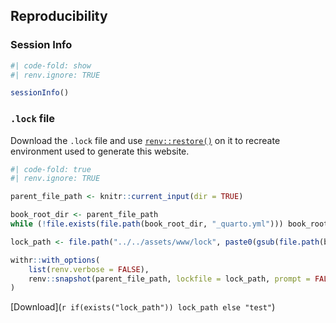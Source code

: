## Reproducibility

### Session Info

```r
#| code-fold: show
#| renv.ignore: TRUE

sessionInfo()
```

### `.lock` file

Download the `.lock` file and use [`renv::restore()`](https://rstudio.github.io/renv/reference/restore.html) on it to recreate environment used to generate this website.

```r
#| code-fold: true
#| renv.ignore: TRUE

parent_file_path <- knitr::current_input(dir = TRUE)

book_root_dir <- parent_file_path
while (!file.exists(file.path(book_root_dir, "_quarto.yml"))) book_root_dir <- dirname(book_root_dir)

lock_path <- file.path("../../assets/www/lock", paste0(gsub(file.path(book_root_dir, ""), "", gsub("\\.rmarkdown$", "", knitr::current_input(dir = TRUE))), ".lock"))

withr::with_options(
    list(renv.verbose = FALSE),
    renv::snapshot(parent_file_path, lockfile = lock_path, prompt = FALSE, force = TRUE)
)
```

[Download](`r if(exists("lock_path")) lock_path else "test"`)
